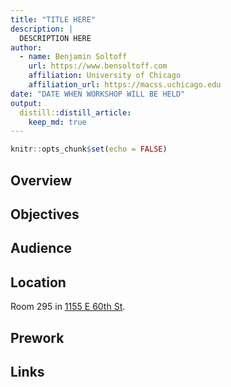 ```yaml
---
title: "TITLE HERE"
description: |
  DESCRIPTION HERE
author:
  - name: Benjamin Soltoff
    url: https://www.bensoltoff.com
    affiliation: University of Chicago
    affiliation_url: https://macss.uchicago.edu
date: "DATE WHEN WORKSHOP WILL BE HELD"
output:
  distill::distill_article:
    keep_md: true
---
```


```r
knitr::opts_chunk$set(echo = FALSE)
```

## Overview


## Objectives


## Audience


## Location

Room 295 in [1155 E 60th St](https://goo.gl/maps/7n7wDsd9mjnfRBtR8).


## Prework


## Links


